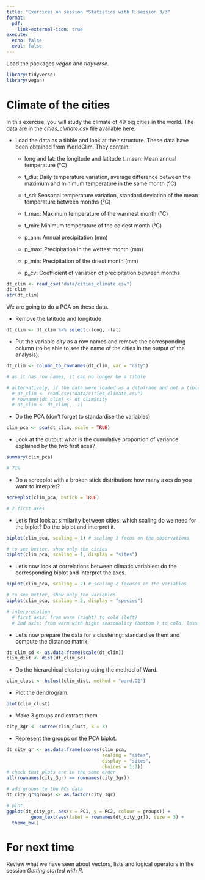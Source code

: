 ```yaml
---
title: "Exercices on session *Statistics with R session 3/3"
format:
  pdf:
    link-external-icon: true
execute:
  echo: false 
  eval: false 
---
```


Load the packages *vegan* and *tidyverse*.

```r
library(tidyverse)
library(vegan)
```

# Climate of the cities

In this exercise, you will study the climate of 49 big cities in the world. The data are in the *cities_climate.csv* file available [here](https://geraldinederroire.github.io/Course_R_Forest_Sciences/6_basic_statistics/data/cities_climate.csv).

-   Load the data as a tibble and look at their structure. These data have been obtained from WorldClim. They contain:

    - long and lat: the longitude and latitude t_mean: Mean annual temperature (°C)
    
    - t_diu: Daily temperature variation, average difference between the maximum and minimum temperature in the same month (°C)
    
    -   t_sd: Seasonal temperature variation, standard deviation of the mean temperature between months (°C)
    
    -   t_max: Maximum temperature of the warmest month (°C)
    
    -   t_min: Minimum temperature of the coldest month (°C)
    
    -   p_ann: Annual precipitation (mm)
    
    -   p_max: Precipitation in the wettest month (mm)
    
    -   p_min: Precipitation of the driest month (mm)
    
    -   p_cv: Coefficient of variation of precipitation between months

```r
dt_clim <- read_csv("data/cities_climate.csv")
dt_clim
str(dt_clim)
```

We are going to do a PCA on these data.

-   Remove the latitude and longitude

```r
dt_clim <- dt_clim %>% select(-long, -lat)
```

-   Put the variable *city* as a row names and remove the corresponding column (to be able to see the name of the cities in the output of the analysis).

```r
dt_clim <- column_to_rownames(dt_clim, var = "city") 

# as it has row names, it can no longer be a tibble 

# alternatively, if the data were loaded as a dataframe and not a tible
  # dt_clim <- read.csv("data/cities_climate.csv")
  # rownames(dt_clim) <- dt_clim$city
  # dt_clim <- dt_clim[, -1]
```

-   Do the PCA (don't forget to standardise the variables)

```r
clim_pca <- pca(dt_clim, scale = TRUE)
```

-   Look at the output: what is the cumulative proportion of variance explained by the two first axes?

```r
summary(clim_pca)

# 71%
```


-   Do a screeplot with a broken stick distribution: how many axes do you want to interpret?

```r
screeplot(clim_pca, bstick = TRUE)

# 2 first axes
```


-   Let's first look at similarity between cities: which scaling do we need for the biplot? Do the biplot and interpret it.

```r
biplot(clim_pca, scaling = 1) # scaling 1 focus on the observations

# to see better, show only the cities
biplot(clim_pca, scaling = 1, display = "sites")
```

-   Let's now look at correlations between climatic variables: do the corresponding biplot and interpret the axes.

```r
biplot(clim_pca, scaling = 2) # scaling 2 focuses on the variables

# to see better, show only the variables
biplot(clim_pca, scaling = 2, display = "species")

# interpretation 
  # first axis: from warm (right) to cold (left)
  # 2nd axis: from warm with hight seasonality (bottom ) to cold, less seasonal
```

-   Let's now prepare the data for a clustering: standardise them and compute the distance matrix.

```r
dt_clim_sd <- as.data.frame(scale(dt_clim))
clim_dist <- dist(dt_clim_sd)
```

-   Do the hierarchical clustering using the method of Ward.

```r
clim_clust <- hclust(clim_dist, method = "ward.D2")
```

-   Plot the dendrogram.

```r
plot(clim_clust)
```

-   Make 3 groups and extract them.

```r
city_3gr <- cutree(clim_clust, k = 3)
```

-   Represent the groups on the PCA biplot.

```r
dt_city_gr <- as.data.frame(scores(clim_pca, 
                                   scaling = "sites",
                                   display = "sites",
                                   choices = 1:2))
# check that plots are in the same order
all(rownames(city_3gr) == rownames(city_3gr))

# add groups to the PCs data
dt_city_gr$groups <- as.factor(city_3gr)

# plot
ggplot(dt_city_gr, aes(x = PC1, y = PC2, colour = groups)) + 
         geom_text(aes(label = rownames(dt_city_gr)), size = 3) +
  theme_bw()
```


# For next time

Review what we have seen about vectors, lists and logical operators in the session *Getting started with R*.
